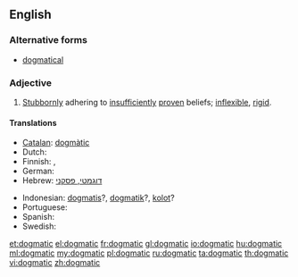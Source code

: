 ==English==

===Alternative forms===
* [[dogmatical]]

===Adjective===
{{en-adj}}

# [[stubbornly|Stubbornly]] adhering to [[insufficiently]] [[proven]] beliefs; [[inflexible]], [[rigid]].

====Translations====
{{trans-top|stubbornly adhering to insufficiently proven beliefs}}
* [[Catalan]]: [[dogmàtic]]
* Dutch: {{t+|nl|dogmatisch}}
* Finnish: {{t-|fi|dogmaattinen}},  {{t|fi|joustamaton}}
* German: {{t+|de|dogmatisch}}
* Hebrew: [[דוגמטי, פסקני]]
{{trans-mid}}
* Indonesian: [[dogmatis]]?, [[dogmatik]]?, [[kolot]]?
* Portuguese: {{t+|pt|dogmático}}
* Spanish: {{t-|es|dogmático}}
* Swedish: {{t+|sv|dogmatisk}}
{{trans-bottom}}

[[et:dogmatic]]
[[el:dogmatic]]
[[fr:dogmatic]]
[[gl:dogmatic]]
[[io:dogmatic]]
[[hu:dogmatic]]
[[ml:dogmatic]]
[[my:dogmatic]]
[[pl:dogmatic]]
[[ru:dogmatic]]
[[ta:dogmatic]]
[[th:dogmatic]]
[[vi:dogmatic]]
[[zh:dogmatic]]